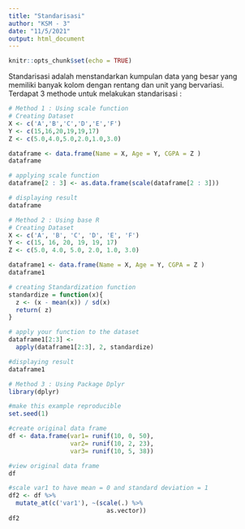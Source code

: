 ```yaml
---
title: "Standarisasi"
author: "KSM - 3"
date: "11/5/2021"
output: html_document
---
```


```r
knitr::opts_chunk$set(echo = TRUE)
```
Standarisasi adalah menstandarkan kumpulan data yang besar yang memiliki banyak kolom dengan rentang dan unit yang bervariasi.\
Terdapat 3 methode untuk melakukan standarisasi :

```r
# Method 1 : Using scale function
# Creating Dataset
X <- c('A','B','C','D','E','F')
Y <- c(15,16,20,19,19,17)
Z <- c(5.0,4.0,5.0,2.0,1.0,3.0)

dataframe <- data.frame(Name = X, Age = Y, CGPA = Z )
dataframe

# applying scale function
dataframe[2 : 3] <- as.data.frame(scale(dataframe[2 : 3]))

# displaying result
dataframe

```

```r

# Method 2 : Using base R
# Creating Dataset
X <- c('A', 'B', 'C', 'D', 'E', 'F')
Y <- c(15, 16, 20, 19, 19, 17)
Z <- c(5.0, 4.0, 5.0, 2.0, 1.0, 3.0)

dataframe1 <- data.frame(Name = X, Age = Y, CGPA = Z )
dataframe1

# creating Standardization function
standardize = function(x){
  z <- (x - mean(x)) / sd(x)
  return( z)
}

# apply your function to the dataset
dataframe1[2:3] <-
  apply(dataframe1[2:3], 2, standardize)

#displaying result
dataframe1
```

```r
# Method 3 : Using Package Dplyr
library(dplyr)

#make this example reproducible 
set.seed(1)

#create original data frame
df <- data.frame(var1= runif(10, 0, 50), 
                 var2= runif(10, 2, 23),
                 var3= runif(10, 5, 38))

#view original data frame 
df

#scale var1 to have mean = 0 and standard deviation = 1
df2 <- df %>% 
  mutate_at(c('var1'), ~(scale(.) %>% 
                           as.vector))
df2

```
